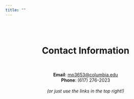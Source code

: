 ```yaml
---
title: ""
---
```

<center>

<br>
<br>

# __Contact Information__

<br>

__Email__: [mp3653@columbia.edu](mailto:mp3653@columbia.edu) 
<br>
__Phone__: (617) 276-2023 
<br>
<br>
_(or just use the links in the top right!)_